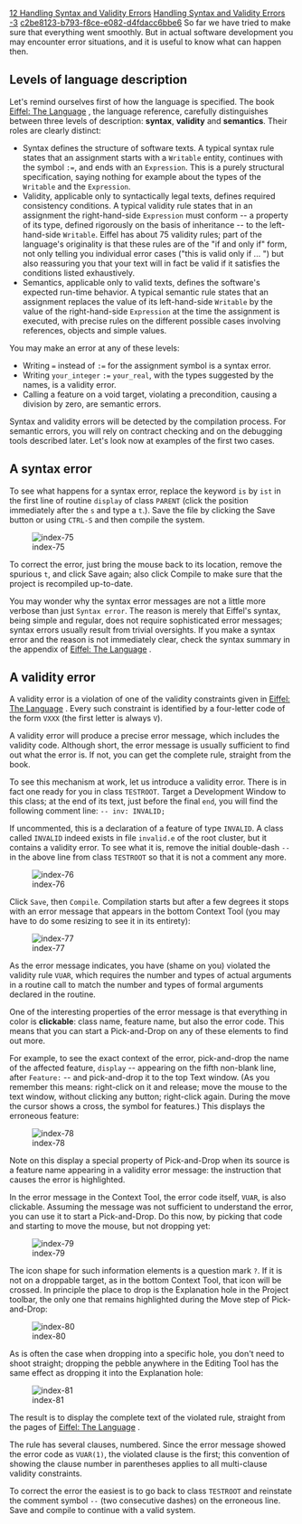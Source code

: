 [[Property:title|12 Handling Syntax and Validity Errors]]
[[Property:link_title|Handling Syntax and Validity Errors]]
[[Property:weight|-3]]
[[Property:uuid|c2be8123-b793-f8ce-e082-d4fdacc6bbe6]]
So far we have tried to make sure that everything went smoothly. But in actual software development you may encounter error situations, and it is useful to know what can happen then.
<div> 
==Levels of language description==

Let's remind ourselves first of how the language is specified. The book <span> [http://www.eiffel.com/doc/ Eiffel: The Language]  </span>, the language reference, carefully distinguishes between three levels of description: '''syntax''', '''validity''' and '''semantics'''. Their roles are clearly distinct: 
*  <span>Syntax</span> defines the structure of software texts. A typical syntax rule states that an assignment starts with a <code>Writable</code> entity, continues with the symbol <code>:=</code>, and ends with an <code>Expression</code>. This is a purely structural specification, saying nothing for example about the types of the <code>Writable</code> and the <code>Expression</code>. 
*  <span>Validity</span>, applicable only to syntactically legal texts, defines required consistency conditions. A typical validity rule states that in an assignment the right-hand-side <code>Expression</code> must <span>conform</span> -- a property of its type, defined rigorously on the basis of inheritance -- to the left-hand-side <code>Writable</code>. Eiffel has about 75 validity rules; part of the language's originality is that these rules are of the "<span>if and only if</span>" form, not only telling you individual error cases ("this is valid <span>only if</span> <span>...</span> ") but also reassuring you that your text will in fact be valid <span>if</span> it satisfies the conditions listed exhaustively. 
* Semantics, applicable only to valid texts, defines the software's expected run-time behavior. A typical semantic rule states that an assignment replaces the value of its left-hand-side <code>Writable</code> by the value of the right-hand-side <code>Expression</code> at the time the assignment is executed, with precise rules on the different possible cases involving references, objects and simple values. 

You may make an error at any of these levels:
* Writing <code>=</code> instead of <code>:=</code> for the assignment symbol is a syntax error. 
* Writing <code>your_integer</code> <code>:=</code> <code>your_real</code>, with the types suggested by the names, is a validity error. 
* Calling a feature on a void target, violating a precondition, causing a division by zero, are semantic errors. 

Syntax and validity errors will be detected by the compilation process. For semantic errors, you will rely on contract checking and on the debugging tools described later. Let's look now at examples of the first two cases. 
</div><div> 
==A syntax error==

To see what happens for a syntax error, replace the keyword <code>is</code> by <code>ist</code> in the first line of routine <code>display</code> of class <code>PARENT</code> (click the position immediately after the <code>s</code> and type a <code>t</code>.). Save the file by clicking the Save button or using <code>CTRL-S</code> and then compile the system. 

[[Image:index-75]]

To correct the error, just bring the mouse back to its location, remove the spurious <code>t</code>, and click Save again; also click Compile to make sure that the project is recompiled up-to-date. 

You may wonder why the syntax error messages are not a little more verbose than just <code>Syntax error</code>. The reason is merely that Eiffel's syntax, being simple and regular, does not require sophisticated error messages; syntax errors usually result from trivial oversights. If you make a syntax error and the reason is not immediately clear, check the syntax summary in the appendix of <span> [http://www.eiffel.com/doc/ Eiffel: The Language]  </span>. 
</div><div> 
==A validity error==

A validity error is a violation of one of the validity constraints given in <span> [http://www.eiffel.com/doc/ Eiffel: The Language]  </span>. Every such constraint is identified by a four-letter code of the form <code>VXXX</code> (the first letter is always <code>V</code>). 

A validity error will produce a precise error message, which includes the validity code. Although short, the error message is usually sufficient to find out what the error is. If not, you can get the complete rule, straight from the book.

To see this mechanism at work, let us introduce a validity error. There is in fact one ready for you in class <code>TESTROOT</code>. Target a Development Window to this class; at the end of its text, just before the final <code>end</code>, you will find the following comment line: 
<code>
-- inv: INVALID;</code>

If uncommented, this is a declaration of a feature of type <code>INVALID</code>. A class called <code>INVALID</code> indeed exists in file <code>invalid.e</code> of the root cluster, but it contains a validity error. To see what it is, remove the initial double-dash <code>--</code> in the above line from class <code>TESTROOT</code> so that it is not a comment any more. 

[[Image:index-76]]

Click <code>Save</code>, then <code>Compile</code>. Compilation starts but after a few degrees it stops with an error message that appears in the bottom Context Tool (you may have to do some resizing to see it in its entirety):

[[Image:index-77]]

As the error message indicates, you have (shame on you) violated the validity rule <code>VUAR</code>, which requires the number and types of actual arguments in a routine call to match the number and types of formal arguments declared in the routine. 

One of the interesting properties of the error message is that everything in color is '''clickable''': class name, feature name, but also the error code. This means that you can start a Pick-and-Drop on any of these elements to find out more. 

For example, to see the exact context of the error, pick-and-drop the name of the affected feature, <code>display</code> -- appearing on the fifth non-blank line, after <code lang=text>Feature:</code> -- and pick-and-drop it to the top Text window. (As you remember this means: right-click on it and release; move the mouse to the text window, without clicking any button; right-click again. During the move the cursor shows a cross, the symbol for features.) This displays the erroneous feature: 

[[Image:index-78]]

Note on this display a special property of Pick-and-Drop when its source is a feature name appearing in a validity error message: the instruction that causes the error is highlighted.

In the error message in the Context Tool, the error code itself, <code>VUAR</code>, is also clickable. Assuming the message was not sufficient to understand the error, you can use it to start a Pick-and-Drop. Do this now, by picking that code and starting to move the mouse, but not dropping yet: 

[[Image:index-79]]

The icon shape for such information elements is a question mark <code>?</code>. If it is not on a droppable target, as in the bottom Context Tool, that icon will be crossed. In principle the place to drop is the Explanation hole in the Project toolbar, the only one that remains highlighted during the Move step of Pick-and-Drop: 

[[Image:index-80]]

As is often the case when dropping into a specific hole, you don't need to shoot straight; dropping the pebble anywhere in the Editing Tool has the same effect as dropping it into the Explanation hole:

[[Image:index-81]]

The result is to display the complete text of the violated rule, straight from the pages of <span> [http://www.eiffel.com/doc/ Eiffel: The Language]  </span>. 

The rule has several clauses, numbered. Since the error message showed the error code as <code lang=text>VUAR(1)</code>, the violated clause is the first; this convention of showing the clause number in parentheses applies to all multi-clause validity constraints. 

To correct the error the easiest is to go back to class <code>TESTROOT</code> and reinstate the comment symbol <code>--</code> (two consecutive dashes) on the erroneous line. Save and compile to continue with a valid system. 
</div>

